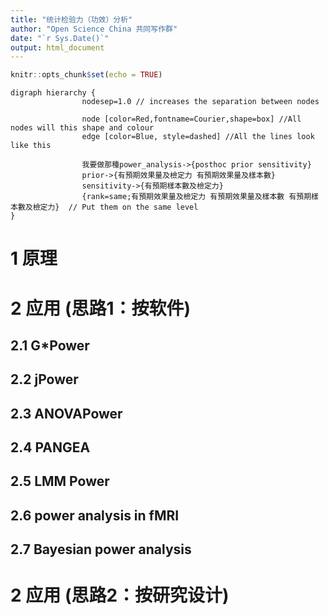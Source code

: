 ```yaml
---
title: "统计检验力（功效）分析"
author: "Open Science China 共同写作群"
date: "`r Sys.Date()`"
output: html_document
---
```


```r
knitr::opts_chunk$set(echo = TRUE)
```

```graphviz
digraph hierarchy {
                nodesep=1.0 // increases the separation between nodes

                node [color=Red,fontname=Courier,shape=box] //All nodes will this shape and colour
                edge [color=Blue, style=dashed] //All the lines look like this

                我要做那種power_analysis->{posthoc prior sensitivity}
                prior->{有預期效果量及檢定力 有預期效果量及樣本數}
                sensitivity->{有預期樣本數及檢定力}
                {rank=same;有預期效果量及檢定力 有預期效果量及樣本數 有預期樣本數及檢定力}  // Put them on the same level
}
```


# 1 原理

# 2 应用 (思路1：按软件)


## 2.1 G*Power


## 2.2 jPower


## 2.3 ANOVAPower


## 2.4 PANGEA


## 2.5 LMM Power


## 2.6 power analysis in fMRI


## 2.7 Bayesian power analysis 


# 2 应用 (思路2：按研究设计)
